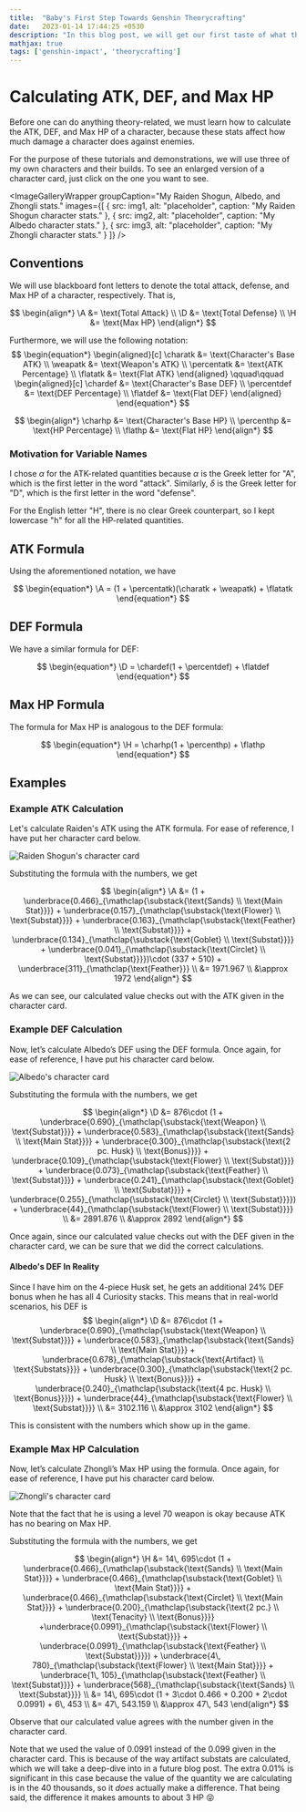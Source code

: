 ```yaml
---
title:  "Baby's First Step Towards Genshin Theorycrafting"
date:   2023-01-14 17:44:25 +0530
description: "In this blog post, we will get our first taste of what theorycrafting in Genshin Impact looks like, and see some of the math that's involved."
mathjax: true
tags: ['genshin-impact', 'theorycrafting']
---
```

<div style="display: none;">
$
\newcommand{\A}{\mathbb{A}}
\newcommand{\D}{\mathbb{D}}
\newcommand{\H}{\mathbb{H}}
$
$
\newcommand{\charatk}{\alpha_{\text{char}}}
\newcommand{\weapatk}{\alpha_{\text{weap}}}
\newcommand{\percentatk}{\wp_{\scriptsize\text{ATK}}}
\newcommand{\flatatk}{\alpha_{\text{flat}}}
$
$
\newcommand{\chardef}{\delta_{\text{char}}}
\newcommand{\percentdef}{\wp_{\scriptsize\text{DEF}}}
\newcommand{\flatdef}{\delta_{\text{flat}}}
$
$
\newcommand{\charhp}{h_{\text{char}}}
\newcommand{\percenthp}{\wp_{\scriptsize\text{HP}}}
\newcommand{\flathp}{h_{\text{flat}}}
$
</div>


# Calculating ATK, DEF, and Max HP

Before one can do anything theory-related, we must learn how to calculate the ATK, DEF, and Max HP of a character, because these stats affect how much damage a character does against enemies.

For the purpose of these tutorials and demonstrations, we will use three of my own characters and their builds. To see an enlarged version of a character card, just click on the one you want to see.

<ImageGalleryWrapper
  groupCaption="My Raiden Shogun, Albedo, and Zhongli stats."
  images={[
    {
      src: img1,
      alt: "placeholder",
      caption: "My Raiden Shogun character stats."
    },
    {
      src: img2,
      alt: "placeholder",
      caption: "My Albedo character stats."
    },
    {
      src: img3,
      alt: "placeholder",
      caption: "My Zhongli character stats."
    }
  ]}
/>
## Conventions

We will use blackboard font letters to denote the total attack, defense, and Max HP of a character, respectively. That is,

$$
\begin{align*}
\A &= \text{Total Attack} \\
\D &= \text{Total Defense} \\
\H &= \text{Max HP}
\end{align*}
$$

Furthermore, we will use the following notation:
$$
\begin{equation*}
\begin{aligned}[c]
\charatk &= \text{Character's Base ATK} \\
\weapatk &= \text{Weapon's ATK} \\
\percentatk &= \text{ATK Percentage} \\
\flatatk &= \text{Flat ATK}
\end{aligned}
\qquad\qquad
\begin{aligned}[c]
\chardef &= \text{Character's Base DEF} \\
\percentdef &= \text{DEF Percentage} \\
\flatdef &= \text{Flat DEF}
\end{aligned}
\end{equation*}
$$

$$
\begin{align*}
\charhp &= \text{Character's Base HP} \\
\percenthp &= \text{HP Percentage} \\
\flathp &= \text{Flat HP}
\end{align*}
$$

### Motivation for Variable Names

I chose $\alpha$ for the ATK-related quantities because $\alpha$ is the Greek letter for "A", which is the first letter in the word "attack". Similarly, $\delta$ is the Greek letter for "D", which is the first letter in the word "defense".

For the English letter "H", there is no clear Greek counterpart, so I kept lowercase "h" for all the HP-related quantities.

## ATK Formula

Using the aforementioned notation, we have

$$
\begin{equation*}
\A = (1 + \percentatk)(\charatk + \weapatk) + \flatatk
\end{equation*}
$$

## DEF Formula

We have a similar formula for DEF:

$$
\begin{equation*}
\D = \chardef(1 + \percentdef) + \flatdef
\end{equation*}
$$

## Max HP Formula

The formula for Max HP is analogous to the DEF formula:

$$
\begin{equation*}
\H = \charhp(1 + \percenthp) + \flathp
\end{equation*}
$$

## Examples

### Example ATK Calculation

Let's calculate Raiden's ATK using the ATK formula. For ease of reference, I have put her character card below.

![Raiden Shogun's character card](../../assets/images/genshin/stats-cards/raiden-stats.png)

Substituting the formula with the numbers, we get

$$
\begin{align*}
\A &= (1 + \underbrace{0.466}_{\mathclap{\substack{\text{Sands} \\ \text{Main Stat}}}} + \underbrace{0.157}_{\mathclap{\substack{\text{Flower} \\ \text{Substat}}}} + \underbrace{0.163}_{\mathclap{\substack{\text{Feather} \\ \text{Substat}}}} + \underbrace{0.134}_{\mathclap{\substack{\text{Goblet} \\ \text{Substat}}}} + \underbrace{0.041}_{\mathclap{\substack{\text{Circlet} \\ \text{Substat}}}})\cdot (337 + 510) + \underbrace{311}_{\mathclap{\text{Feather}}} \\
&= 1971.967 \\
&\approx 1972
\end{align*}
$$

As we can see, our calculated value checks out with the ATK given in the character card.

### Example DEF Calculation

Now, let’s calculate Albedo’s DEF using the DEF formula. Once again, for ease of reference, I have put his character card below.

![Albedo's character card](../../assets/images/genshin/stats-cards/albedo-stats.png)

Substituting the formula with the numbers, we get

$$
\begin{align*}
\D &= 876\cdot (1 + \underbrace{0.690}_{\mathclap{\substack{\text{Weapon} \\ \text{Substat}}}} + \underbrace{0.583}_{\mathclap{\substack{\text{Sands} \\ \text{Main Stat}}}} + \underbrace{0.300}_{\mathclap{\substack{\text{2 pc. Husk} \\ \text{Bonus}}}} + \underbrace{0.109}_{\mathclap{\substack{\text{Flower} \\ \text{Substat}}}} + \underbrace{0.073}_{\mathclap{\substack{\text{Feather} \\ \text{Substat}}}} + \underbrace{0.241}_{\mathclap{\substack{\text{Goblet} \\ \text{Substat}}}} + \underbrace{0.255}_{\mathclap{\substack{\text{Circlet} \\ \text{Substat}}}}) + \underbrace{44}_{\mathclap{\substack{\text{Flower} \\ \text{Substat}}}} \\
&= 2891.876 \\
&\approx 2892
\end{align*}
$$

Once again, since our calculated value checks out with the DEF given in the character card, we can be sure that we did the correct calculations.

#### Albedo's DEF In Reality

Since I have him on the 4-piece Husk set, he gets an additional 24% DEF bonus when he has all 4 Curiosity stacks. This means that in real-world scenarios, his DEF is
$$
\begin{align*}
\D &= 876\cdot (1 + \underbrace{0.690}_{\mathclap{\substack{\text{Weapon} \\ \text{Substat}}}} + \underbrace{0.583}_{\mathclap{\substack{\text{Sands} \\ \text{Main Stat}}}} + \underbrace{0.678}_{\mathclap{\substack{\text{Artifact} \\ \text{Substats}}}} + \underbrace{0.300}_{\mathclap{\substack{\text{2 pc. Husk} \\ \text{Bonus}}}}  + \underbrace{0.240}_{\mathclap{\substack{\text{4 pc. Husk} \\ \text{Bonus}}}}) + \underbrace{44}_{\mathclap{\substack{\text{Flower} \\ \text{Substat}}}} \\
&= 3102.116 \\
&\approx 3102
\end{align*}
$$

This is consistent with the numbers which show up in the game.

### Example Max HP Calculation

Now, let’s calculate Zhongli’s Max HP using the formula. Once again, for ease of reference, I have put his character card below.

![Zhongli's character card](../../assets/images/genshin/stats-cards/zhongli-stats.png)

Note that the fact that he is using a level 70 weapon is okay because ATK has no bearing on Max HP.

Substituting the formula with the numbers, we get

$$
\begin{align*}
\H &= 14\, 695\cdot (1 + \underbrace{0.466}_{\mathclap{\substack{\text{Sands} \\ \text{Main Stat}}}} + \underbrace{0.466}_{\mathclap{\substack{\text{Goblet} \\ \text{Main Stat}}}} + \underbrace{0.466}_{\mathclap{\substack{\text{Circlet} \\ \text{Main Stat}}}} + \underbrace{0.200}_{\mathclap{\substack{\text{2 pc.} \\ \text{Tenacity} \\ \text{Bonus}}}} +\underbrace{0.0991}_{\mathclap{\substack{\text{Flower} \\ \text{Substat}}}} + \underbrace{0.0991}_{\mathclap{\substack{\text{Feather} \\ \text{Substat}}}}) + \underbrace{4\, 780}_{\mathclap{\substack{\text{Flower} \\ \text{Main Stat}}}} + \underbrace{1\, 105}_{\mathclap{\substack{\text{Feather} \\ \text{Substat}}}} + \underbrace{568}_{\mathclap{\substack{\text{Sands} \\ \text{Substat}}}} \\
&= 14\, 695\cdot (1 + 3\cdot 0.466 + 0.200 + 2\cdot 0.0991) + 6\, 453 \\
&= 47\, 543.159 \\
&\approx 47\, 543
\end{align*}
$$

Observe that our calculated value agrees with the number given in the character card.

Note that we used the value of $0.0991$ instead of the $0.099$ given in the character card. This is because of the way artifact substats are calculated, which we will take a deep-dive into in a future blog post. The extra $0.01\%$ is significant in this case because the value of the quantity we are calculating is in the $40$ thousands, so it _does_ actually make a difference. That being said, the difference it makes amounts to about $3$ HP :stuck_out_tongue_closed_eyes:
